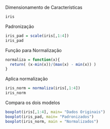 Dimensionamento de Características

```r
iris
```
Padronização
```r
iris_pad = scale(iris[,1:4])
iris_pad
```

Função para Normalização
```r
normaliza = function(x){
  return( (x-min(x))/(max(x) - min(x)) )
}
```

Aplica normalização
```r
iris_norm = normaliza(iris[,1:4])
iris_norm
```

Compara os dois modelos
```r
boxplot(iris[,1:4], main= "Dados Originais")
boxplot(iris_pad, main= "Padronizados")
boxplot(iris_norm, main = "Normalizados")
```

